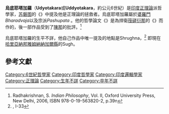 '''烏底耶塔加羅'''（'''Udyotakara'''或'''Uddyotakara'''，約公元6世紀）是[[印度|印度]][[正理論|正理論]]派哲學家，[[苏磐图|苏磐图]]的《{{IAST |Vāsavadattā}}》中提及他是正理論的拯救者。烏底耶塔加羅屬於[[婆羅門|婆羅門]]''Bharadvaja''以及宗派''Pashupata'' 。他的哲學論文《{{IAST|Nyāyavārttika}}》是為捍衛[[筏磋衍那|筏磋衍那]]的《{{IAST|Nyāyavāṣya}}》而作的，後一部作品受到了[[陳那|陳那]]的批評。<ref>Radhakrishnan, S. ''Indian Philosophy'', Vol. II, Oxford University Press, New Delhi, 2006, ISBN 978-0-19-563820-2, p.39n</ref>

烏底耶塔加羅的生平不詳，他自己作品中唯一提及的地點是Shrughna，<ref>''{{IAST|Nyāyavārttika}}'', I-33</ref> 即現在[[哈里亞納邦|哈里亞納邦]][[雅姆納納加爾縣|雅姆納納加爾縣]]的Sugh。

==參考文獻==
{{reflist}}

[[Category:6世紀哲學家|Category:6世紀哲學家]]
[[Category:印度哲學家|Category:印度哲學家]]
[[Category:印度邏輯學家|Category:印度邏輯學家]]
[[Category:正理論|Category:正理論]]
[[Category:生年不詳|Category:生年不詳]]
[[Category:卒年不詳|Category:卒年不詳]]